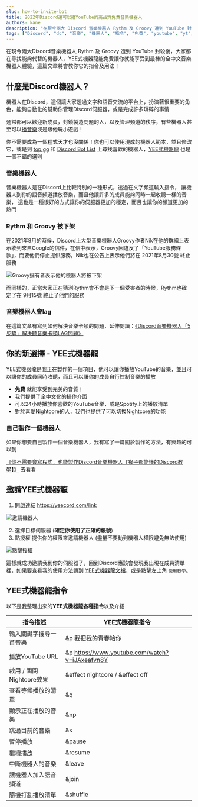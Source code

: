```yaml
---
slug: how-to-invite-bot
title: 2022年Discord還可以播YouTube的高品質免費音樂機器人
authors: kane
description: "在現今兩大 Discord 音樂機器人 Rythm 及 Groovy 遭到 YouTube 封殺後，大家都在尋找能夠代替的機器人，YEE式機器龍能免費讓你就能享受到最棒的全中文音樂機器人體驗，這篇文章將會教你它的指令及用法！"
tags: ["Discord", "dc", "音樂", "機器人", "指令", "免費", "youtube", "yt", "2022", "Rythm", "Groovy"]
---
```



<head>
	<link rel="canonical" href="https://yeecord.com/blog/how-to-invite-bot/"/>
</head>

<TOCInline toc={toc}/>

在現今兩大Discord音樂機器人 Rythm 及 Groovy 遭到 YouTube 封殺後，大家都在尋找能夠代替的機器人，YEE式機器龍能免費讓你就能享受到最棒的全中文音樂機器人體驗，這篇文章將會教你它的指令及用法！

## 什麼是Discord機器人？

機器人在Discord，這個讓大家透過文字和語音交流的平台上，扮演著很重要的角色，能夠自動化的幫助你管理Discord伺服器，或是完成許多瑣碎的事情

通常都可以歡迎新成員，封鎖製造問題的人，以及管理頻道的秩序，有些機器人甚至可以[播音樂](https://docs.yeecord.com/guide/commands/music/#play)或是跟他玩小遊戲！

你不需要成為一個程式天才也沒關係！你也可以使用現成的機器人範本，並且修改它，或是到 [top.gg](https://top.gg) 和 [Discord Bot List](https://discord.bots.gg) 上尋找喜歡的機器人，[YEE式機器龍](https://yeecord.com/) 也是一個不錯的選則

<!--truncate-->

<Adsense/>

### 音樂機器人

音樂機器人是在Discord上比較特別的一種形式，透過在文字頻道輸入指令，
讓機器人到你的語音頻道播放音樂，而且他讓許多的成員能夠同時一起收聽一樣的音樂，
這也是一種很好的方式讓你的伺服器更加的穩定，而且也讓你的頻道更加的熱門

### Rythm 和 Groovy 被下架

在2021年8月的時候，Discord上大型音樂機器人Groovy作者Nik在他的群組上表示收到來自Google的信件，在信中表示，Groovy因違反了「YouTube服務條款」，而要他們停止提供服務，Nik也在公告上表示他們將在 2021年8月30號 終止服務

![Groovy擁有者表示他的機器人將被下架](/img/how-to-invite-bot/groovy-down.png)

而同樣的，正當大家正在猜測Rythm會不會是下一個受害者的時候，Rythm也確定了在 9月15號 終止了他們的服務

### 音樂機器人會lag

在這篇文章有寫到如何解決音樂卡頓的問題，延伸閱讀：[《Discord音樂機器人「5步驟」解決聽音樂卡頓LAG問題》](/blog/fix-music-lag/)

## 你的新選擇 - YEE式機器龍

YEE式機器龍是我正在製作的一個項目，他可以讓你播放YouTube的音樂，並且可以讓你的成員同時收聽，而且可以讓你的成員自行控制音樂的播放

- **免費** 就能享受到完美的音質！
- 我們提供了全中文化的操作介面
- 可以24小時播放你喜歡的YouTube音樂，或是Spotify上的播放清單
- 對於喜愛Nightcore的人，我們也提供了可以切換Nightcore的功能

<Adsense/>

### 自己製作一個機器人

如果你想要自己製作一個音樂機器人，我有寫了一篇關於製作的方法，有興趣的可以到

[《你不需要會寫程式，也能製作Discord音樂機器人【猴子都能懂的Discord教學】》](/blog/make-discord-music-bot-without-coding/) 去看看

## 邀請YEE式機器龍

1. 開啟連結 https://yeecord.com/link

![邀請機器人](/img/how-to-invite-bot/invite-bot-1.png)

2. 選擇目標伺服器
(**確定你使用了正確的帳號**)
3. 點授權 提供你的權限來邀請機器人 (盡量不要動到機器人權限避免無法使用)

![點擊授權](/img/how-to-invite-bot/invite-bot-2.png)

這樣就成功邀請我到你的伺服器了，回到Discord應該會發現我出現在成員清單裡，如果要查看我的使用方法請到 [YEE式機器龍文檔](/docs/)，或是點擊左上角 `使用教學`。

## YEE式機器龍指令

以下是我整理出來的**YEE式機器龍各種指令**以及介紹

| 指令描述               | YEE式機器龍指令                                      |
|--------------------|------------------------------------------------|
| 輸入關鍵字搜尋一首音樂        | &p 我把我的青春給你                                    |
| 播放YouTube URL      | &p https://www.youtube.com/watch?v=iJAxeafvn8Y |
| 啟用 / 關閉Nightcore效果 | &effect nightcore / &effect off                |
| 查看等候播放的清單          | &q                                             |
| 顯示正在播放的音樂          | &np                                            |
| 跳過目前的音樂            | &s                                             |
| 暫停播放               | &pause                                         |
| 繼續播放               | &resume                                        |
| 中斷機器人的音樂           | &leave                                         |
| 讓機器人加入語音頻道         | &join                                          |
| 隨機打亂播放清單           | &shuffle                                       |

<Adsense/>
